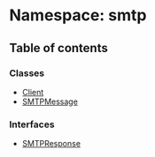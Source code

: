 # Namespace: smtp

## Table of contents

### Classes

- [Client](/templates/protocols/javascript/modules/smtp.Client)
- [SMTPMessage](/templates/protocols/javascript/modules/smtp.SMTPMessage)

### Interfaces

- [SMTPResponse](/templates/protocols/javascript/modules/smtp.SMTPResponse)
